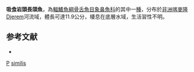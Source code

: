 {{Speciesbox 
| taxon = Petrocephalus similis
| authority = [[Lavoué|Lavoué]], 2011
| status = NE
| status_system = IUCN3.1
}}
'''吸食岩頭長頜魚'''，為[[輻鰭魚綱|輻鰭魚綱]][[骨舌魚目|骨舌魚目]][[象鼻魚科|象鼻魚科]]的其中一[[種|種]]，分布於[[非洲|非洲]][[喀麥隆|喀麥隆]]Djerem河流域，體長可達11.9公分，棲息在底層水域，生活習性不明。

==参考文献==
*{{FishBase_species|genus=Pollimyrus|species=similis|year=2015|month=11}}
{{Taxonbar}}

[[Category:2011年描述的鱼类|P]]
[[Category:岩頭長頜魚屬|similis]]
